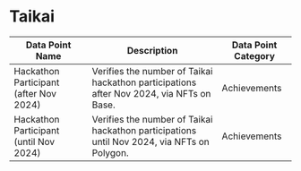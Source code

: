 
# Taikai


| Data Point Name | Description | Data Point Category |
|-----------------|-------------|---------------------|
| Hackathon Participant (after Nov 2024) | Verifies the number of Taikai hackathon participations after Nov 2024, via NFTs on Base. | <span className="badge badge--primary">Achievements</span> |
| Hackathon Participant (until Nov 2024) | Verifies the number of Taikai hackathon participations until Nov 2024, via NFTs on Polygon. | <span className="badge badge--primary">Achievements</span> |

